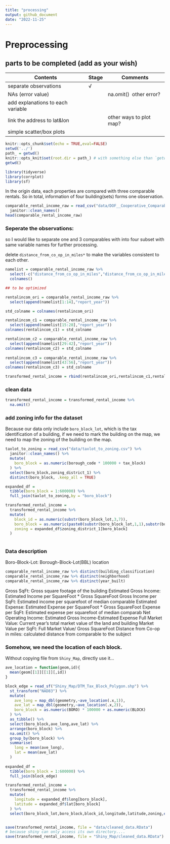 ```yaml
---
title: "processing"
output: github_document
date: "2022-11-25"
---
```

# Preprocessing

## parts to be completed (add as your wish)

| Contents                          | Stage | Comments                |
| --------------------------------- | ----- | ----------------------- |
| separate observations             | √     |                         |
| NAs (error value)                 |       | na.omit()  other error? |
| add explanations to each variable |       |                         |
| link the address to lat&lon       |       | other ways to plot map? |
| simple scatter/box plots          |       |                         |

```r
knitr::opts_chunk$set(echo = TRUE,eval=FALSE)
setwd('../')
path_ = getwd()
knitr::opts_knit$set(root.dir = path_) # with something else than `getwd()`
getwd()

```


```r
library(tidyverse)
library(corrplot)
library(sf)

```
In the origin data, each properties are compared with three comparable rentals.
So in total, information of four building(sets) forms one observation.


```r
comparable_rental_income_raw = read_csv("data/DOF__Cooperative_Comparable_Rental_Income__Citywide.csv") %>%
  janitor::clean_names()
head(comparable_rental_income_raw)

```

### Seperate the observations:

so I would like to separate one and 3 comparables with into four subset with same variable names for further processing.

delete `distance_from_co_op_in_miles*` to make the variables consistent to each other.

```r
namelist = comparable_rental_income_raw %>%
  select(-c("distance_from_co_op_in_miles","distance_from_co_op_in_miles_1","distance_from_co_op_in_miles_2")) %>%
  colnames()

## to be optimized 

rentalincom_ori = comparable_rental_income_raw %>%
  select(append(namelist[1:14],"report_year"))

std_colname = colnames(rentalincom_ori)

rentalincom_c1 = comparable_rental_income_raw %>%
  select(append(namelist[15:28],"report_year"))
colnames(rentalincom_c1) = std_colname

rentalincom_c2 = comparable_rental_income_raw %>%
  select(append(namelist[29:42],"report_year"))
colnames(rentalincom_c2) = std_colname
  
rentalincom_c3 = comparable_rental_income_raw %>%
  select(append(namelist[43:56],"report_year"))
colnames(rentalincom_c3) = std_colname

transformed_rental_income = rbind(rentalincom_ori,rentalincom_c1,rentalincom_c2,rentalincom_c3)
```

### clean data 

```r
transformed_rental_income = transformed_rental_income %>% 
  na.omit() 
```

### add zoning info for the dataset
Because our data only include `boro_block_lot`, which is the tax identification of a building, if we need to mark the building on the map, we need to map the zoning of the building on the map.
```r
taxlot_to_zoning = read_csv("data/taxlot_to_zoning.csv") %>%
  janitor::clean_names() %>%
  mutate(
    boro_block = as.numeric(borough_code * 100000 + tax_block)
  ) %>%
  select(boro_block,zoning_district_1) %>%
  distinct(boro_block, .keep_all = TRUE)

expanded_df = 
  tibble(boro_block = 1:600000) %>%
  full_join(taxlot_to_zoning,by = "boro_block")

transformed_rental_income =
  transformed_rental_income %>%
  mutate(
    block_id = as.numeric(substr(boro_block_lot,3,7)),
    boro_block = as.numeric(paste0(substr(boro_block_lot,1,1),substr(boro_block_lot,3,7))),
    zoning = expanded_df$zoning_district_1[boro_block]
  )
  
```


### Data description

Boro-Block-Lot: Borough-Block-Lot(BBL) location

```r
comparable_rental_income_raw %>% distinct(building_classification)
comparable_rental_income_raw %>% distinct(neighborhood)
comparable_rental_income_raw %>% distinct(year_built)
```

Gross SqFt: Gross square footage of the building
Estimated Gross Income: Estimated Income per SquareFoot * Gross SquareFoot
Gross Income per SqFt: Estimated income per squarefoot of median comparable
Estimated Expense: Estimated Expense per SquareFoot * Gross SquareFoot
Expense per SqFt: Estimated expense per squarefoot of median comparab
Net Operating Income: Estimated Gross Income-Estimated Expense
Full Market Value: Current year’s total market value of the land and building
Market Value per SqFt: Full Market Value/ Gross SquareFoot
Distance from Co-op in miles: calculated distance from comparable to the subject

### Somehow, we need the location of each block.
Without copying file from `Shiny_Map`, directly use it...
```r
ave_location = function(geom,id){
  mean(geom[[1]][[1]][,id])
}

block_edge = read_sf("Shiny_Map/DTM_Tax_Block_Polygon.shp") %>%
  st_transform("NAD83") %>%
  mutate(
    ave_long = map_dbl(geometry,~ave_location(.x,1)),
    ave_lat = map_dbl(geometry,~ave_location(.x,2)),
    boro_block = as.numeric(BORO) * 100000 + as.numeric(BLOCK)
  ) %>%
  as_tibble() %>%
  select(boro_block,ave_long,ave_lat) %>%
  arrange(boro_block) %>%
  na.omit() %>%
  group_by(boro_block) %>%
  summarise(
    long = mean(ave_long),
    lat = mean(ave_lat)
  )
  
expanded_df = 
  tibble(boro_block = 1:600000) %>%
  full_join(block_edge)

transformed_rental_income =
  transformed_rental_income %>%
  mutate(
    longitude = expanded_df$long[boro_block],
    latitude = expanded_df$lat[boro_block]
  ) %>%
  select(boro_block_lot,boro_block,block_id,longitude,latitude,zoning,everything())


save(transformed_rental_income, file = "data/cleaned_data.RData")
# because shiny can only access its own directory....
save(transformed_rental_income, file = "Shiny_Map/cleaned_data.RData")

```


